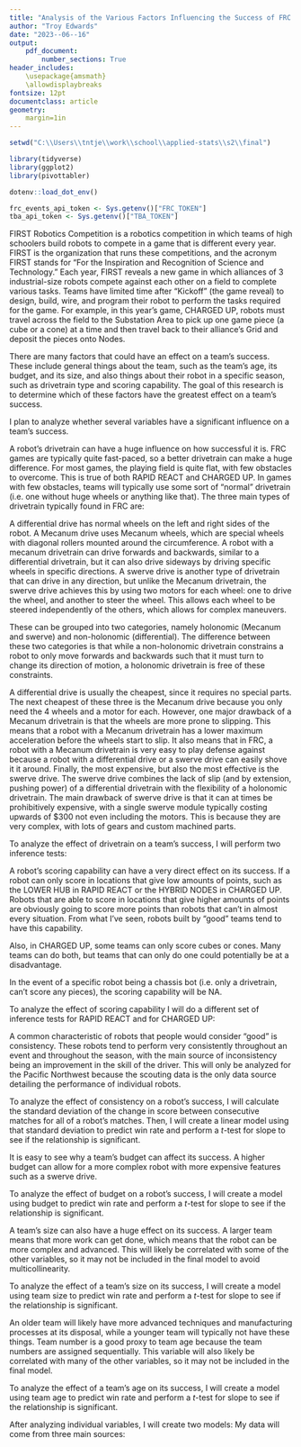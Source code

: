 ```yaml
---
title: "Analysis of the Various Factors Influencing the Success of FRC Teams"
author: "Troy Edwards"
date: "2023--06--16"
output:
    pdf_document:
        number_sections: True
header_includes:
    \usepackage{amsmath}
    \allowdisplaybreaks
fontsize: 12pt
documentclass: article
geometry:
    margin=1in
---
```


```r
setwd("C:\\Users\\tntje\\work\\school\\applied-stats\\s2\\final")

library(tidyverse)
library(ggplot2)
library(pivottabler)

dotenv::load_dot_env()

frc_events_api_token <- Sys.getenv()["FRC_TOKEN"]
tba_api_token <- Sys.getenv()["TBA_TOKEN"]
```

\tableofcontents

\begin{abstract}
\textbf{TODO}
\end{abstract}

\section{Introduction}

FIRST Robotics Competition is a robotics competition in which teams of high schoolers build robots to compete in a game
that is different every year. FIRST is the organization that runs these competitions, and the acronym FIRST stands for
"For the Inspiration and Recognition of Science and Technology." Each year, FIRST reveals a new game in which alliances
of 3 industrial-size robots compete against each other on a field to complete various tasks. Teams have limited time
after "Kickoff" (the game reveal) to design, build, wire, and program their robot to perform the tasks required for the
game. For example, in this year's game, CHARGED UP, robots must travel across the field to the Substation Area to pick
up one game piece (a cube or a cone) at a time and then travel back to their alliance's Grid and deposit the pieces
onto Nodes. 

There are many factors that could have an effect on a team's success. These include general things about the team, such
as the team's age, its budget, and its size, and also things about their robot in a specific season, such as drivetrain
type and scoring capability. The goal of this research is to determine which of these factors have the greatest effect
on a team's success. 

<!-- TODO -->
\textbf{TODO: ADD MORE CONTENT HERE} 

\section{Method}

\subsection{Analysis of individual variables}

I plan to analyze whether several variables have a significant influence on a team's success. \textbf{TODO: ADD MORE HERE (HOW IS SUCCESS MEASURED?)}
<!-- TODO -->

\subsubsection{Drivetrain}

A robot's drivetrain can have a huge influence on how successful it is. FRC games are typically quite fast-paced, so a
better drivetrain can make a huge difference. For most games, the playing field is quite flat, with few obstacles to
overcome. This is true of both RAPID REACT and CHARGED UP. In games with few obstacles, teams will typically use some
sort of "normal" drivetrain (i.e. one without huge wheels or anything like that). The three main types of drivetrain
typically found in FRC are:
\begin{enumerate}
    \item Differential
    \item Mecanum
    \item Swerve
\end{enumerate}
A differential drive has normal wheels on the left and right sides of the robot. A Mecanum drive uses Mecanum wheels,
which are special wheels with diagonal rollers mounted around the circumference. A robot with a mecanum drivetrain can
drive forwards and backwards, similar to a differential drivetrain, but it can also drive sideways by driving specific
wheels in specific directions. A swerve drive is another type of drivetrain that can drive in any direction, but unlike
the Mecanum drivetrain, the swerve drive achieves this by using two motors for each wheel: one to drive the wheel, and
another to steer the wheel. This allows each wheel to be steered independently of the others, which allows for complex
maneuvers.

<!-- TODO: maybe a picture of a mecanum wheel and/or a swerve module here? -->

These can be grouped into two categories, namely holonomic (Mecanum and swerve) and non-holonomic (differential). The
difference between these two categories is that while a non-holonomic drivetrain constrains a robot to only move
forwards and backwards such that it must turn to change its direction of motion, a holonomic drivetrain is free of
these constraints. 

A differential drive is usually the cheapest, since it requires no special parts. The next cheapest of these three is
the Mecanum drive because you only need the 4 wheels and a motor for each. However, one major drawback of a Mecanum
drivetrain is that the wheels are more prone to slipping. This means that a robot with a Mecanum drivetrain has a lower
maximum acceleration before the wheels start to slip. It also means that in FRC, a robot with a Mecanum drivetrain is
very easy to play defense against because a robot with a differential drive or a swerve drive can easily shove it
it around. Finally, the most expensive, but also the most effective is the swerve drive. The swerve drive combines the
lack of slip (and by extension, pushing power) of a differential drivetrain with the flexibility of a holonomic
drivetrain. The main drawback of swerve drive is that it can at times be prohibitively expensive, with a single swerve
module typically costing upwards of $300 not even including the motors. This is because they are very complex, with
lots of gears and custom machined parts. 

To analyze the effect of drivetrain on a team's success, I will perform two inference tests: 
\begin{enumerate}
    \item A two sample difference of means $t$-test to compare the success of teams using holonomic and non-holonomic
    drivetrains
    \item A one-way ANOVA test to see if the difference in success is any greater if Mecanum and Swerve are not grouped
    together
\end{enumerate}

\subsubsection{Scoring capability}

A robot's scoring capability can have a very direct effect on its success. If a robot can only score in locations that
give low amounts of points, such as the LOWER HUB in RAPID REACT or the HYBRID NODES in CHARGED UP. Robots that are
able to score in locations that give higher amounts of points are obviously going to score more points than robots that
can't in almost every situation. From what I've seen, robots built by "good" teams tend to have this capability. 

Also, in CHARGED UP, some teams can only score cubes or cones. Many teams can do both, but teams that can only do one
could potentially be at a disadvantage. 

In the event of a specific robot being a chassis bot (i.e. only a drivetrain, can't score any pieces), the scoring
capability will be NA.

To analyze the effect of scoring capability I will do a different set of inference tests for RAPID REACT and for
CHARGED UP:
\begin{enumerate}
    \item For RAPID REACT, I will do a 2-sample difference of means $t$-test to compare robots that score low against
    robots that score high.
    \item For CHARGED UP, I will do a one-way ANOVA test to see if there is a difference in the success of robots that
    can only score in the HYBRID NODES, robots that can score in the MIDDLE NODES, and robots that can score in the
    HIGH NODES. I will also do a 2-sample difference of means $t$-test to compare the success of robots that can only
    score one type of game piece against that of those that can score both types. 
\end{enumerate}
<!-- TODO: possibly reformat above? -->

\subsubsection{Consistency}

A common characteristic of robots that people would consider "good" is consistency. These robots tend to perform very
consistently throughout an event and throughout the season, with the main source of inconsistency being an improvement
in the skill of the driver. This will only be analyzed for the Pacific Northwest because the scouting data is the only
data source detailing the performance of individual robots.

To analyze the effect of consistency on a robot's success, I will calculate the standard deviation of the change in
score between consecutive matches for all of a robot's matches. Then, I will create a linear model using that standard
deviation to predict win rate and perform a $t$-test for slope to see if the relationship is significant. 

<!-- TODO: need to add more robot-related factors here for the RAPID REACT and CHARGED UP sections -->

\subsubsection{Team budget}

It is easy to see why a team's budget can affect its success. A higher budget can allow for a more complex robot with
more expensive features such as a swerve drive.
<!-- TODO: add more content here -->

To analyze the effect of budget on a robot's success, I will create a model using budget to predict win rate and
perform a $t$-test for slope to see if the relationship is significant. 

\subsubsection{Team size}

A team's size can also have a huge effect on its success. A larger team means that more work can get done, which means
that the robot can be more complex and advanced. This will likely be correlated with some of the other variables, so it
may not be included in the final model to avoid multicollinearity. 
<!-- TODO: decide if this will be in final model -->

To analyze the effect of a team's size on its success, I will create a model using team size to predict win rate and
perform a $t$-test for slope to see if the relationship is significant. 

\subsubsection{Team age}
An older team will likely have more advanced techniques and manufacturing processes at its disposal, while a younger
team will typically not have these things. Team number is a good proxy to team age because the team numbers are
assigned sequentially. This variable will also likely be correlated with many of the other variables, so it may not be
included in the final model.
<!-- TODO: decide if this will be in final model -->

To analyze the effect of a team's age on its success, I will create a model using team age to predict win rate and
perform a $t$-test for slope to see if the relationship is significant.

\subsection{Predictive models}

After analyzing individual variables, I will create two models:
\begin{enumerate}
    \item A multiple linear regression model using a combination of the above variables to predict a team's overall win
    rate
    \item A multiple logistic regression model using a combination of the above variables and various metrics from a
    robot's allies and opponents to predict whether a robot will win a specific match
\end{enumerate}

\subsection{Data collection and sources}

My data will come from three main sources:
\begin{enumerate}
    \item Evan Kuykendall's 2023 scouting data from Glacier Peak, Auburn, and the Pacific Northwest District
    Championship
    \item Jake Benjamin's 2022 scouting data from Auburn and the Pacific Northwest District Championship
    \item The Blue Alliance
\end{enumerate}

\section{Findings}

\section{Analysis}

\section{Conclusion}

\section{Bibliography}